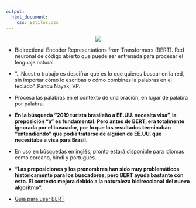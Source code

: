 ```yaml
---
output:
  html_document:
    css: Estilos.css
---
```


<center><img src="figs/10_BERT.png"></center>

+ Bidirectional Encoder Representations from Transformers (BERT). Red neuronal de código abierto que puede ser entrenada para procesar el lenguaje natural.

+ "...Nuestro trabajo es descifrar qué es lo que quieres buscar en la red, sin importar cómo lo escribas o cómo combines la palabras en el teclado", Pandu Nayak, VP.

+ Procesa las palabras en el contexto de una oración, en lugar de palabra por palabra.

+ **En la búsqueda "2019 turista brasileño a EE.UU. necesita visa", la preposición "a" es fundamental. Pero antes de BERT, era totalmente ignorada por el buscador, por lo que los resultados terminaban "entendiendo" que podía tratarse de alguien de EE.UU. que necesitaba a visa para Brasil.**

+ En uso en búsquedas en inglés, pronto estará disponible para idiomas como coreano, hindi y portugués.

+ **"Las preposiciones y los pronombres han sido muy problemáticos históricamente para los buscadores, pero BERT ayuda bastante con esto. El contexto mejora debido a la naturaleza bidireccional del nuevo algoritmo".**

+ [Guía para usar BERT](https://www.inboundcycle.com/blog-de-inbound-marketing/google-bert-que-es-como-funciona#item-0)





